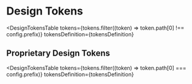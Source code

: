 
<Meta title="Example/Design Tokens" />

# Design Tokens

<DesignTokensTable
  tokens={tokens.filter((token) => token.path[0] !== config.prefix)}
  tokensDefinition={tokensDefinition}
></DesignTokensTable>

## Proprietary Design Tokens

<DesignTokensTable
  tokens={tokens.filter((token) => token.path[0] === config.prefix)}
  tokensDefinition={tokensDefinition}
></DesignTokensTable>
